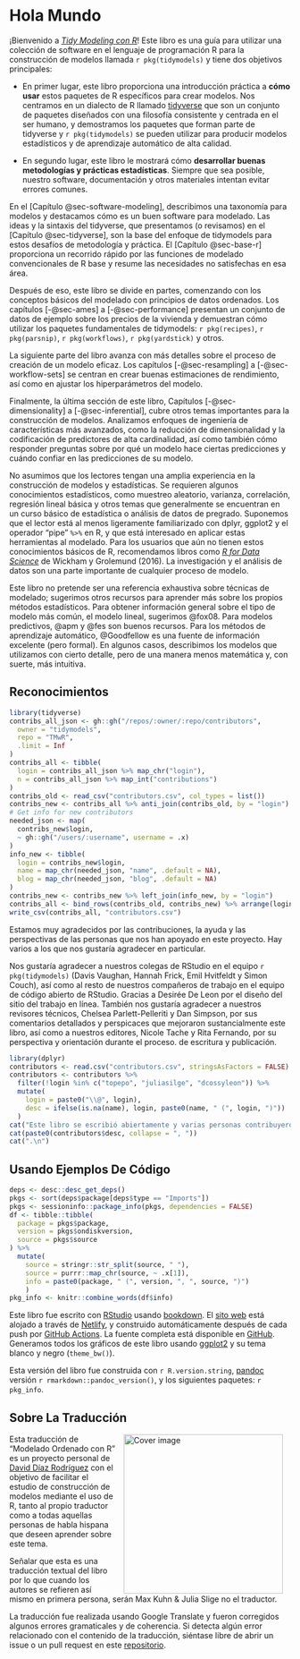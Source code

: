 # Hola Mundo {.unnumbered}

¡Bienvenido a [*Tidy Modeling con R*](https://amzn.to/35Hn96s)! Este libro es una guía para utilizar una colección de software en el lenguaje de programación R para la construcción de modelos llamada `r pkg(tidymodels)` y tiene dos objetivos principales:

-   En primer lugar, este libro proporciona una introducción práctica a **cómo usar** estos paquetes de R específicos para crear modelos. Nos centramos en un dialecto de R llamado [tidyverse](https://www.tidyverse.org/) que son un conjunto de paquetes diseñados con una filosofía consistente y centrada en el ser humano, y demostramos los paquetes que forman parte de tidyverse y `r pkg(tidymodels)` se pueden utilizar para producir modelos estadísticos y de aprendizaje automático de alta calidad.

-   En segundo lugar, este libro le mostrará cómo **desarrollar buenas metodologías y prácticas estadísticas**. Siempre que sea posible, nuestro software, documentación y otros materiales intentan evitar errores comunes.

En el [Capítulo @sec-software-modeling], describimos una taxonomía para modelos y destacamos cómo es un buen software para modelado. Las ideas y la sintaxis del tidyverse, que presentamos (o revisamos) en el [Capítulo @sec-tidyverse], son la base del enfoque de tidymodels para estos desafíos de metodología y práctica. El [Capítulo @sec-base-r] proporciona un recorrido rápido por las funciones de modelado convencionales de R base y resume las necesidades no satisfechas en esa área.

Después de eso, este libro se divide en partes, comenzando con los conceptos básicos del modelado con principios de datos ordenados. Los capítulos [-@sec-ames] a [-@sec-performance] presentan un conjunto de datos de ejemplo sobre los precios de la vivienda y demuestran cómo utilizar los paquetes fundamentales de tidymodels: `r pkg(recipes)`, `r pkg(parsnip)`, `r pkg(workflows)`, `r pkg(yardstick)` y otros.

La siguiente parte del libro avanza con más detalles sobre el proceso de creación de un modelo eficaz. Los capítulos [-@sec-resampling] a [-@sec-workflow-sets] se centran en crear buenas estimaciones de rendimiento, así como en ajustar los hiperparámetros del modelo.

Finalmente, la última sección de este libro, Capítulos [-@sec-dimensionality] a [-@sec-inferential], cubre otros temas importantes para la construcción de modelos. Analizamos enfoques de ingeniería de características más avanzados, como la reducción de dimensionalidad y la codificación de predictores de alta cardinalidad, así como también cómo responder preguntas sobre por qué un modelo hace ciertas predicciones y cuándo confiar en las predicciones de su modelo.

No asumimos que los lectores tengan una amplia experiencia en la construcción de modelos y estadísticas. Se requieren algunos conocimientos estadísticos, como muestreo aleatorio, varianza, correlación, regresión lineal básica y otros temas que generalmente se encuentran en un curso básico de estadística o análisis de datos de pregrado. Suponemos que el lector está al menos ligeramente familiarizado con dplyr, ggplot2 y el operador "pipe" `%>%` en R, y que está interesado en aplicar estas herramientas al modelado. Para los usuarios que aún no tienen estos conocimientos básicos de R, recomendamos libros como [*R for Data Science*](https://r4ds.had.co.nz/) de Wickham y Grolemund (2016). La investigación y el análisis de datos son una parte importante de cualquier proceso de modelo.

Este libro no pretende ser una referencia exhaustiva sobre técnicas de modelado; sugerimos otros recursos para aprender más sobre los propios métodos estadísticos. Para obtener información general sobre el tipo de modelo más común, el modelo lineal, sugerimos @fox08. Para modelos predictivos, @apm y @fes son buenos recursos. Para los métodos de aprendizaje automático, @Goodfellow es una fuente de información excelente (pero formal). En algunos casos, describimos los modelos que utilizamos con cierto detalle, pero de una manera menos matemática y, con suerte, más intuitiva.

## Reconocimientos {.unnumbered}

```r
library(tidyverse)
contribs_all_json <- gh::gh("/repos/:owner/:repo/contributors",
  owner = "tidymodels",
  repo = "TMwR",
  .limit = Inf
)
contribs_all <- tibble(
  login = contribs_all_json %>% map_chr("login"),
  n = contribs_all_json %>% map_int("contributions")
)
contribs_old <- read_csv("contributors.csv", col_types = list())
contribs_new <- contribs_all %>% anti_join(contribs_old, by = "login")
# Get info for new contributors
needed_json <- map(
  contribs_new$login, 
  ~ gh::gh("/users/:username", username = .x)
)
info_new <- tibble(
  login = contribs_new$login,
  name = map_chr(needed_json, "name", .default = NA),
  blog = map_chr(needed_json, "blog", .default = NA)
)
contribs_new <- contribs_new %>% left_join(info_new, by = "login")
contribs_all <- bind_rows(contribs_old, contribs_new) %>% arrange(login)
write_csv(contribs_all, "contributors.csv")
```

Estamos muy agradecidos por las contribuciones, la ayuda y las perspectivas de las personas que nos han apoyado en este proyecto. Hay varios a los que nos gustaría agradecer en particular.

Nos gustaría agradecer a nuestros colegas de RStudio en el equipo `r pkg(tidymodels)` (Davis Vaughan, Hannah Frick, Emil Hvitfeldt y Simon Couch), así como al resto de nuestros compañeros de trabajo en el equipo de código abierto de RStudio. Gracias a Desirée De Leon por el diseño del sitio del trabajo en línea. También nos gustaría agradecer a nuestros revisores técnicos, Chelsea Parlett-Pelleriti y Dan Simpson, por sus comentarios detallados y perspicaces que mejoraron sustancialmente este libro, así como a nuestros editores, Nicole Tache y Rita Fernando, por su perspectiva y orientación durante el proceso. de escritura y publicación.

```r
library(dplyr)
contributors <- read.csv("contributors.csv", stringsAsFactors = FALSE)
contributors <- contributors %>% 
  filter(!login %in% c("topepo", "juliasilge", "dcossyleon")) %>% 
  mutate(
    login = paste0("\\@", login),
    desc = ifelse(is.na(name), login, paste0(name, " (", login, ")"))
  )
cat("Este libro se escribió abiertamente y varias personas contribuyeron a través de solicitudes de extracción o problemas. Un agradecimiento especial para las ", xfun::n2w(nrow(contributors)), " personas que contribuyeron a través de pull requests de GitHub (en orden alfabético por nombre de usuario): ", sep = "")
cat(paste0(contributors$desc, collapse = ", "))
cat(".\n")
```

## Usando Ejemplos De Código {.unnumbered}

```r
deps <- desc::desc_get_deps()
pkgs <- sort(deps$package[deps$type == "Imports"])
pkgs <- sessioninfo::package_info(pkgs, dependencies = FALSE)
df <- tibble::tibble(
  package = pkgs$package,
  version = pkgs$ondiskversion,
  source = pkgs$source
) %>% 
  mutate(
    source = stringr::str_split(source, " "),
    source = purrr::map_chr(source, ~ .x[1]),
    info = paste0(package, " (", version, ", ", source, ")")
    )
pkg_info <- knitr::combine_words(df$info)
```

Este libro fue escrito con [RStudio](http://www.rstudio.com/ide/) usando [bookdown](http://bookdown.org/). El [sito web](https://tmwr.org) está alojado a través de [Netlify](http://netlify.com/), y construido automáticamente después de cada push por [GitHub Actions](https://help.github.com/actions). La fuente completa está disponible en [GitHub](https://github.com/tidymodels/TMwR). Generamos todos los gráficos de este libro usando [ggplot2](https://ggplot2.tidyverse.org/) y su tema blanco y negro (`theme_bw()`).

Esta versión del libro fue construida con `r R.version.string`, [pandoc](https://pandoc.org/) versión `r rmarkdown::pandoc_version()`, y los siguientes paquetes: `r pkg_info`.

## Sobre La Traducción

<a href="https://amzn.to/35Hn96s"><img src="logo.png" alt="Cover image" width="285" height="285" align="right" style="margin: 0 1em 0 1em"/></a> Esta traducción de "Modelado Ordenado con R" es un proyecto personal de [David Díaz Rodríguez](https://github.com/davidrsch) con el objetivo de facilitar el estudio de construcción de modelos mediante el uso de R, tanto al propio traductor como a todas aquellas personas de habla hispana que deseen aprender sobre este tema.

Señalar que esta es una traducción textual del libro por lo que cuando los autores se refieren así mismo en primera persona, serán Max Kuhn & Julia Slige no el traductor.

La traducción fue realizada usando Google Translate y fueron corregidos algunos errores gramaticales y de coherencia. Si detecta algún error relacionado con el contenido de la traducción, siéntase libre de abrir un issue o un pull request en este [repositorio](https://github.com/davidrsch/TMwRes).
